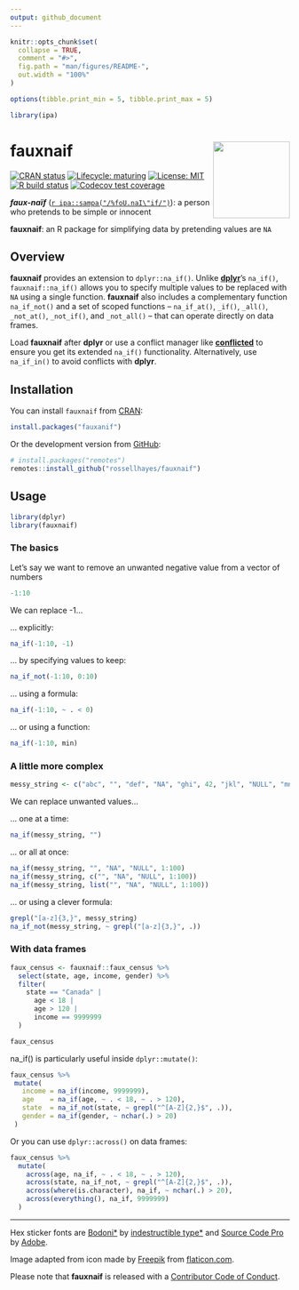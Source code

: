 ```yaml
---
output: github_document
---
```


<!-- README.md is generated from README.Rmd. Please edit that file -->

```r
knitr::opts_chunk$set(
  collapse = TRUE,
  comment = "#>",
  fig.path = "man/figures/README-",
  out.width = "100%"
)

options(tibble.print_min = 5, tibble.print_max = 5)

library(ipa)
```

# fauxnaif <img src="man/figures/logo.png?raw=TRUE" align="right" height="138" />

<!-- badges: start -->
[![CRAN status](https://www.r-pkg.org/badges/version/fauxnaif)](https://CRAN.R-project.org/package=fauxnaif)
[![Lifecycle: maturing](https://img.shields.io/badge/lifecycle-stable-brightgreen.svg)](https://www.tidyverse.org/lifecycle/#stable)
[![License: MIT](https://img.shields.io/badge/license-MIT-blueviolet.svg)](https://opensource.org/licenses/MIT)
[![R build status](https://github.com/rossellhayes/fauxnaif/workflows/R-CMD-check/badge.svg)](https://github.com/rossellhayes/fauxnaif/actions)
[![Codecov test coverage](https://codecov.io/gh/rossellhayes/fauxnaif/branch/master/graph/badge.svg)](https://codecov.io/gh/rossellhayes/fauxnaif?branch=master)
<!-- badges: end -->

***faux-naïf*** ([`r ipa::sampa("/%foU.naI\"if/")`](https://en.wikipedia.org/wiki/Help:IPA/English)): a person who pretends to be simple or innocent

**fauxnaif**: an R package for simplifying data by pretending values are `NA`

## Overview

**fauxnaif** provides an extension to `dplyr::na_if()`.
Unlike [**dplyr**](https://github.com/tidyverse/dplyr)'s `na_if()`,
`fauxnaif::na_if()` allows you to specify multiple values to be replaced with
`NA` using a single function.
**fauxnaif** also includes a complementary function `na_if_not()` and a set of
scoped functions -- `na_if_at()`, `_if()`, `_all()`, `_not_at()`, `_not_if()`,
and `_not_all()` -- that can operate directly on data frames.

Load **fauxnaif** after **dplyr** or use a conflict manager like
[**conflicted**](https://github.com/r-lib/conflicted) to ensure you get its
extended `na_if()` functionality.
Alternatively, use `na_if_in()` to avoid conflicts with **dplyr**.

## Installation

You can install `fauxnaif` from [CRAN](https://cran.r-project.org/package=fauxnaif):

```r
install.packages("fauxanif")
```

Or the development version from [GitHub](https://github.com/rossellhayes/fauxnaif):

```r
# install.packages("remotes")
remotes::install_github("rossellhayes/fauxnaif")
```

## Usage

```r
library(dplyr)
library(fauxnaif)
```

### The basics

Let's say we want to remove an unwanted negative value from a vector of numbers

```r
-1:10
```

We can replace -1...

... explicitly:
```r
na_if(-1:10, -1)
```

... by specifying values to keep:
```r
na_if_not(-1:10, 0:10)
```

... using a formula:
```r
na_if(-1:10, ~ . < 0)
```

... or using a function:
```r
na_if(-1:10, min)
```

### A little more complex

```r
messy_string <- c("abc", "", "def", "NA", "ghi", 42, "jkl", "NULL", "mno")
```

We can replace unwanted values...

... one at a time:
```r
na_if(messy_string, "")
```

... or all at once:
```r
na_if(messy_string, "", "NA", "NULL", 1:100)
na_if(messy_string, c("", "NA", "NULL", 1:100))
na_if(messy_string, list("", "NA", "NULL", 1:100))
```

... or using a clever formula:
```r
grepl("[a-z]{3,}", messy_string)
na_if_not(messy_string, ~ grepl("[a-z]{3,}", .))
```

### With data frames

```r
faux_census <- fauxnaif::faux_census %>% 
  select(state, age, income, gender) %>% 
  filter(
    state == "Canada" |
      age < 18 |
      age > 120 |
      income == 9999999
  )
```

```r
faux_census
```

na_if() is particularly useful inside `dplyr::mutate()`:
```r
faux_census %>%
 mutate(
   income = na_if(income, 9999999),
   age    = na_if(age, ~ . < 18, ~ . > 120),
   state  = na_if_not(state, ~ grepl("^[A-Z]{2,}$", .)),
   gender = na_if(gender, ~ nchar(.) > 20)
 )
```

Or you can use `dplyr::across()` on data frames:
```r
faux_census %>%
  mutate(
    across(age, na_if, ~ . < 18, ~ . > 120),
    across(state, na_if_not, ~ grepl("^[A-Z]{2,}$", .)),
    across(where(is.character), na_if, ~ nchar(.) > 20),
    across(everything(), na_if, 9999999)
  )
```

---

Hex sticker fonts are [Bodoni*](https://github.com/indestructible-type/Bodoni)
by [indestructible type*](https://indestructibletype.com/Home.html) and
[Source Code Pro](https://github.com/adobe-fonts/source-code-pro) by
[Adobe](https://adobe.com).

Image adapted from icon made by [Freepik](https://freepik.com) from
[flaticon.com](https://www.flaticon.com/free-icon/paper-shredder_1701401).

Please note that **fauxnaif** is released with a
[Contributor Code of Conduct](https://www.contributor-covenant.org/version/2/0/code_of_conduct/).
